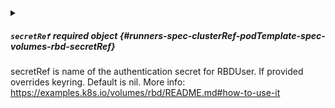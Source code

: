 

<PartialMonitors />


<PartialImage />


<PartialFsType />


<PartialPool />


<PartialUser />


<PartialKeyring />



<details className="config-field" data-expandable="true">
<summary>

##### `secretRef` <span className="config-field-required" data-required="false">required</span> <span className="config-field-type">object</span> <span className="config-field-default"></span> <span className="config-field-enum"></span> {#runners-spec-clusterRef-podTemplate-spec-volumes-rbd-secretRef}

secretRef is name of the authentication secret for RBDUser. If provided
overrides keyring.
Default is nil.
More info: https://examples.k8s.io/volumes/rbd/README.md#how-to-use-it

</summary>

<PartialSecretRefreference />


</details>


<PartialReadOnly />
